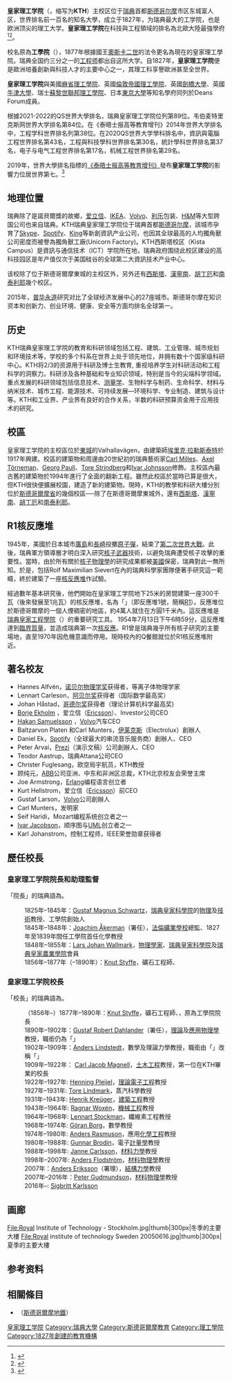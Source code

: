 {{Infobox_University
|Name            =皇家理工学院
|EnglishName     ={{lang|sv|Kungliga Tekniska högskolan}}
|latin_name      =
|SealImage       = 
|image           = [[File:Royal_institute_of_technology_Sweden_20050616.jpg|220px]]
|SealInfo        =皇家理工学院
|Motto           ={{lang|sv|Vetenskap och Konst}}<br />（「科學與藝術」）
|Established     =1827年
|Type            =公立大學
|Location        ={{SWE}}[[斯德哥爾摩|斯德哥爾摩]]
|Undergraduate   =12,642
|Postgraduate    =
|Doctoral        =2000
|Faculty         =4600
|President       =Sigbritt Karlsson教授
|Campus          =市區、郊區
|Colors          =
|Colours         =
|Mascot          =
|Affiliations    =[[CLUSTER|CLUSTER]]、[[CESAER|CESAER]]、[[歐洲大學協會|EUA]]及其他
|free_label      =
|free            =
|Website         =http://www.kth.se/
}}

'''皇家理工学院'''（{{lang-sv|'''Kungliga Tekniska högskolan'''}}，缩写为'''KTH'''）主校区位于[[瑞典|瑞典]]首都[[斯德哥尔摩|斯德哥尔摩]]市区东城富人区，世界排名前一百名的知名大學，成立于1827年，为瑞典最大的工学院，也是欧洲顶尖的理工大学。'''皇家理工学院'''在科技與工程領域的排名為北歐大陸最強學府<ref>{{cite web |title=2018 QS World University Rankings |url=https://www.topuniversities.com/university-rankings/university-subject-rankings/2018/engineering-technology |website=2018 QS World University Rankings |accessdate=2018-10-17 |archive-date=2018-09-14 |archive-url=https://web.archive.org/web/20180914045655/https://www.topuniversities.com/university-rankings/university-subject-rankings/2018/engineering-technology |dead-url=no }}</ref><ref>{{cite web |title=2018 Times Higher Education World University Rankings |url=https://www.timeshighereducation.com/world-university-rankings/2018/subject-ranking/engineering-and-IT#!/page/1/length/25/sort_by/rank/sort_order/asc/cols/stats |website=2018 Times Higher Education World University Rankings |accessdate=2018-10-17 |archive-date=2017-10-18 |archive-url=https://web.archive.org/web/20171018003823/https://www.timeshighereducation.com/world-university-rankings/2018/subject-ranking/engineering-and-IT#!/page/1/length/25/sort_by/rank/sort_order/asc/cols/stats |dead-url=no }}</ref>。

校名原為'''工學院'''（{{lang|sv|Teknologiska Institutet}}），1877年根據國王[[奧斯卡二世|奧斯卡二世]]的法令更名為現在的皇家理工學院。瑞典全国约三分之一的[[工程师|工程师]]都出自这所大学。自1827年，'''皇家理工学院'''便是歐洲培養創新與科技人才的主要中心之一，其理工科享譽歐洲甚至全世界。

'''皇家理工学院'''與美國[[麻省理工學院|麻省理工學院]]、英國[[帝国理工学院|倫敦帝國理工學院]]、英國[[劍橋大學|劍橋大學]]、英國[[牛津大學|牛津大學]]、瑞士[[苏黎世联邦理工学院|蘇黎世聯邦理工學院]]、日本[[東京大學|東京大學]]等知名學府同列於Deans Forum成員。

根據2021-2022的QS世界大學排名，瑞典皇家理工学院位列第89位。韦伯麦特里克斯网世界大学排名第84位。在《泰晤士报高等教育增刊》2014年世界大学排名中，工程学科世界排名列第38位。在2020QS世界大学學科排名中，資訊與電腦工程世界排名第43名，工程與科技學科世界排名第30名，統計學科世界排名第37名，电子与电气工程世界排名第17名，机械工程世界排名第29名。

2019年，世界大學排名指標的[[泰晤士报高等教育增刊|《泰晤士报高等教育增刊》]]發布'''皇家理工学院'''的影響力位居世界第七。<ref>{{cite web |author1=Times higher education |title=大學影響力排名 |url=https://www.timeshighereducation.com/world-university-rankings/kth-royal-institute-technology |publisher=Times higher education |accessdate=2019-04-23 |archive-date=2019-04-06 |archive-url=https://web.archive.org/web/20190406011246/https://www.timeshighereducation.com/world-university-rankings/kth-royal-institute-technology |dead-url=no }}</ref>

== 地理位置 ==
瑞典除了是諾貝爾獎的故鄉，[[爱立信|爱立信]]、[[IKEA|IKEA]]、[[Volvo|Volvo]]、[[利乐|利乐]]包装、[[H&M|H&M]]等大型跨国公司也来自瑞典。KTH瑞典皇家理工学院位于瑞典首都[[斯德哥尔摩|斯德哥尔摩]]，該城市孕育了[[Skype|Skype]]、[[Spotify|Spotify]]、[[King|King]]等新創資訊产业公司，也因其全球最高的人均獨角獸公司密度而被譽為獨角獸工廠(Unicorn Factory)。KTH西斯塔校区（Kista Campus）是資訊与通信技术（ICT）学院所在地，瑞典政府围绕此校区建设的高科技园区是年产值仅次于美国硅谷的全球第二大資訊技术产业中心。

该校除了位于斯德哥爾摩東城的主校区外，另外还有[[西斯塔|西斯塔]]、[[漢寧南|漢寧南]]、[[胡丁厄|胡丁厄]]和[[南泰利耶|南泰利耶]]幾个校区。

2015年，[[普华永道|普华永道]]研究对比了全球经济发展中心的27座城市。斯德哥尔摩在知识资本和创新力、创业环境、健康、安全等方面均排名全球第一。

== 历史 ==
KTH瑞典皇家理工学院的教育和科研领域包括工程、建筑、工业管理、城市规划和环境技术等，学校的多个科系在世界上处于领先地位，并拥有数十个国家级科研中心。KTH将2/3的资源用于科研及博士生教育, 重视培养学生对科研活动和工程科学的洞察力。科研涉及各种基础和专业知识领域，特别是当今的尖端科学领域。重点发展的科研领域包括信息技术、[[测量学|测量学]]、生物科学与制药、生命科学、材料与纳米技术、城市工程、能源技术、可持续发展—环境科学、专业制造、建筑与设计等。KTH和工业界、产业界有良好的合作关系，半数的科研预算资金用于应用技术的研究。

== 校區 ==
皇家理工学院的主校區位於[[東城_(斯德哥爾摩)|東城]]的Valhallavägen，由建築師[[埃里克·拉勒斯泰特|埃里克·拉勒斯泰特]]於1917年興建。校區的建築物和周邊由20世紀初的瑞典藝術家[[Carl_Milles|Carl Milles]]、[[Axel_Törneman|Axel Törneman]]、[[Georg_Pauli|Georg Pauli]]、[[Tore_Strindberg|Tore Strindberg]]和[[Ivar_Johnsson|Ivar Johnsson]]修飾。主校區內最古舊的建築物於1994年進行了全面的翻新工程。雖然此校區於當時已算是很大，但KTH很快便擴展校園，建造了新的建築物。現時，KTH的教學和科研大樓分別位於[[斯德哥爾摩省|斯德哥爾摩省]]的幾個校區──除了在斯德哥爾摩東城外，還有[[西斯塔|西斯塔]]、[[漢寧南|漢寧南]]、[[胡丁厄|胡丁厄]]和[[南泰利耶|南泰利耶]]。

== R1核反應堆 ==
1945年，美國於日本城市[[廣島市|廣島]]和[[長崎市|長崎]]投擲[[原子彈|原子彈]]，結束了[[第二次世界大戰|第二次世界大戰]]。此後，瑞典軍方領導層才明白深入研究[[核子武器|核子武器]]技術，以避免瑞典遭受核子攻擊的重要性。當時，由於所有關於[[核子物理學|核子物理學]]的研究成果都被[[美國|美國]]保密，瑞典對此一無所知。於是，包括Rolf Maximilian Sievert在內的瑞典科學家團隊便著手研究這一範疇，終於建築了一座[[核反應堆|核反應堆]]作試驗。

經過數年基本研究後，他們開始在皇家理工学院地下25米的房間建築一座300千瓦（後來發展至1兆瓦）的核反應堆，名為「{{lang|sv|Reaktor 1}}」（即反應堆1號，簡稱[[R1|R1]]）。反應堆位於斯德哥爾摩的一個人煙稠密的地區，約4萬人就住在方圓1千米內。這反應堆是[[瑞典皇家工程學院|瑞典皇家工程學院]]（{{lang|sv|Ingenjörsvetenskapsakademien}}）的重要研究工具。
1954年7月13日下午6時59分，這反應堆達到[[臨界質量|臨界質量]]，並造成瑞典第一次[[核反應|核反應]]。R1曾是瑞典幾乎所有核子研究的主要場地，直至1970年因危機意識而停用。現時校內的Q餐館就位於R1核反應堆附近。

== 著名校友 ==
* Hannes Alfvén，[[诺贝尔物理学奖|诺贝尔物理学奖]]获得者，等离子体物理学家
* Lennart Carleson，[[阿贝尔奖|阿贝尔奖]]获得者（国际数学最高奖）
* Johan Håstad，[[哥德尔奖|哥德尔奖]]获得者（理论计算机科学最高奖)
* [https://en.wikipedia.org/wiki/B%C3%B6rje_Ekholm Borje Ekholm] {{Wayback|url=https://en.wikipedia.org/wiki/B%C3%B6rje_Ekholm |date=20190410223155 }}，爱立信（[[Ericsson|Ericsson]]）、Investor公司CEO
* [https://en.wikipedia.org/wiki/H%C3%A5kan_Samuelsson Hakan Samuelsson] {{Wayback|url=https://en.wikipedia.org/wiki/H%C3%A5kan_Samuelsson |date=20161129221858 }}，[[Volvo|Volvo]]汽车CEO
* Baltzarvon Platen 和Carl Munters，[[伊莱克斯|伊莱克斯]]（Electrolux）創辦人
* Daniel Ek，[[Spotify|Spotify]]（全球最大的串流音乐服务商）創辦人、CEO
* Peter Arvai，[[Prezi|Prezi]]（演示文稿）公司創辦人、CEO
* Teodor Aastrup，瑞典Attana公司CEO
* Christer Fuglesang，欧空局宇航员，KTH教授
* 顾纯元，[[ABB|ABB]]公司亚洲、中东和非洲区总裁，KTH北京校友会荣誉主席
* Joe Armstrong，[[Erlang|Erlang]]编程语言创立者
* Kurt Hellstrom，爱立信（[[Ericsson|Ericsson]]）前CEO
* Gustaf Larson，[[Volvo|Volvo]]公司創辦人
* Carl Munters，发明家
* Seif Haridi，Mozart编程系统创立者之一
* [[Ivar_Jacobson|Ivar Jacobson]]，顺序图与[[UML|UML]]创立者之一
* Karl Johanstrom，控制工程师，IEEE荣誉勋章获得者

== 歷任校長 ==
=== 皇家理工学院院長和助理監督 ===
「院長」的瑞典語為{{lang|sv|föreståndare}}。
:1825年–1845年：[[Gustaf_Magnus_Schwartz|Gustaf Magnus Schwartz]]，[[瑞典皇家科學院|瑞典皇家科學院]]的[[物理|物理]]及[[技術|技術]]教授、工學院創始人
:1845年–1848年：[[Joachim_Åkerman|Joachim Åkerman]]（署任），[[法倫礦業學校|法倫礦業學校]]總監、1827年至1839年間任工學院首任化學教授
:1848年–1855年：[[Lars_Johan_Wallmark|Lars Johan Wallmark]]，[[物理學家|物理學家]]、[[瑞典皇家科學院|瑞典皇家科學院]]及[[瑞典皇家農業及林業學院|瑞典皇家農業學院]]會員
:1856年–1877年（–1890年）：[[Knut_Styffe|Knut Styffe]]，礦石工程師、{{tsl|sv|laborator|化學實驗師}}

=== 皇家理工学院校長 ===
「校長」的瑞典語為{{lang|sv|rektor}}。
:（1856年–）1877年–1890年：[[Knut_Styffe|Knut Styffe]]，礦石工程師、{{tsl|sv|laborator|化學實驗師}}，原為工學院院長
:1890年–1902年：[[Gustaf_Robert_Dahlander|Gustaf Robert Dahlander]]（署任），[[理論物理學|理論]]及[[應用物理學|應用物理學]]教授，職銜仍為「{{lang|sv|föreståndare}}」
:1902年–1909年：[[Anders_Lindstedt_(1854-1939)|Anders Lindstedt]]，數學及理論力學教授，職銜由「{{lang|sv|föreståndare}}」改稱「{{lang|sv|rektor}}」
:1909年–1922年： [[Carl_Jacob_Magnell|Carl Jacob Magnell]]，[[土木工程|土木工程]]教授，第一位在KTH畢業的校長
:1922年–1927年: [[Henning_Pleijel|Henning Pleijel]]，[[理論電子工程|理論電子工程]]教授
:1927年–1931年: [[Tore_Lindmark|Tore Lindmark]]，蒸汽科學教授
:1931年–1943年: [[Henrik_Kreüger|Henrik Kreüger]]，[[建築工程|建築工程]]教授
:1943年–1964年: [[Ragnar_Woxén|Ragnar Woxén]]，[[機械工程|機械工程]]教授
:1964年–1968年: [[Lennart_Stockman|Lennart Stockman]]，纖維素工程教授
:1968年–1974年: [[Göran_Borg|Göran Borg]]，數學教授
:1974年–1980年: [[Anders_Rasmuson|Anders Rasmuson]]，應用[[化學工程|化學工程]]教授
:1980年–1988年: [[Gunnar_Brodin|Gunnar Brodin]]，電子[[計量學|計量學]]教授
:1988年–1998年: [[Janne_Carlsson|Janne Carlsson]]，[[材料力學|材料力學]]教授
:1998年–2007年: [[Anders_Flodström|Anders Flodström]]，[[材料物理學|材料物理學]]教授
:2007年：[[Anders_Eriksson|Anders Eriksson]]（署理），[[結構力學|結構力學]]教授
:2007年–2016年：[[Peter_Gudmundson|Peter Gudmundson]]，[[材料物理學|材料物理學]]教授
:2016年–: [[Sigbritt_Karlsson|Sigbritt Karlsson]]

==画廊==
<gallery>
File:Royal Institute of Technology - Stockholm.jpg|thumb|300px|冬季的主要大樓
File:Royal institute of technology Sweden 20050616.jpg|thumb|300px|夏季的主要大樓
</gallery>

== 参考资料 ==
{{reflist}}

== 相關條目 ==
*{{Link-en|皇家理工學院站|Tekniska högskolan (tunnelbanestation)}}（[[斯德哥爾摩地鐵|斯德哥爾摩地鐵]]）

{{瑞典大学}}
{{欧洲高级工程教育和研究学校协会}}
{{欧洲顶尖工业管理者高校联盟}}
{{北欧五校联盟}}

{{Authority control}}
[[Category:皇家理工学院|]]
[[Category:瑞典大學|Category:瑞典大學]]
[[Category:斯德哥爾摩教育|Category:斯德哥爾摩教育]]
[[Category:理工學院|Category:理工學院]]
[[Category:1827年創建的教育機構|Category:1827年創建的教育機構]]